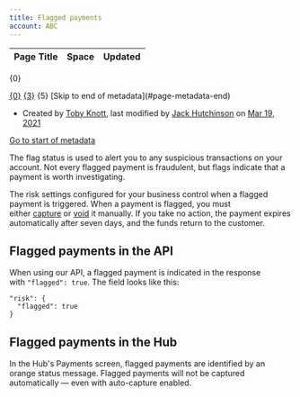 ```yaml
---
title: Flagged payments
account: ABC
---
```


<table class="aui"> <thead> <tr class="header"> <th class="search-result-title">Page Title</th> <th class="search-result-space">Space</th> <th class="search-result-date">Updated</th> </tr> </thead> </table> <p class="search-result-count">{0}</p> <tr class="search-result"> <td class="search-result-title"><a href="{1}" class="content-type-{2}"><span>{0}</span></a></td> <td class="search-result-space"><a class="space" href="/display/{4}/" title="{3}">{3}</a></td> <td class="search-result-date"><span class="date" title="{6}">{5}</span></td> </tr> [Skip to end of metadata](#page-metadata-end)

*   Created by [Toby Knott](    /display/~toby.knott
    ), last modified by [Jack Hutchinson](    /display/~jack.hutchinson
    ) on [Mar 19, 2021](/pages/diffpagesbyversion.action?pageId=2785517&selectedPageVersions=4&selectedPageVersions=5 "Show changes")

[Go to start of metadata](#page-metadata-start)

The flag status is used to alert you to any suspicious transactions on your account. Not every flagged payment is fraudulent, but flags indicate that a payment is worth investigating.

The risk settings configured for your business control when a flagged payment is triggered. When a payment is flagged, you must either [capture](/display/DOCS/Capture+a+payment) or [void](/display/DOCS/Void+a+payment) it manually. If you take no action, the payment expires automatically after seven days, and the funds return to the customer.

Flagged payments in the API
---------------------------

When using our API, a flagged payment is indicated in the response with `"flagged": true`. The field looks like this:

    "risk": {
      "flagged": true
    }

Flagged payments in the Hub
---------------------------

In the Hub's Payments screen, flagged payments are identified by an orange status message. Flagged payments will not be captured automatically — even with auto-capture enabled.
